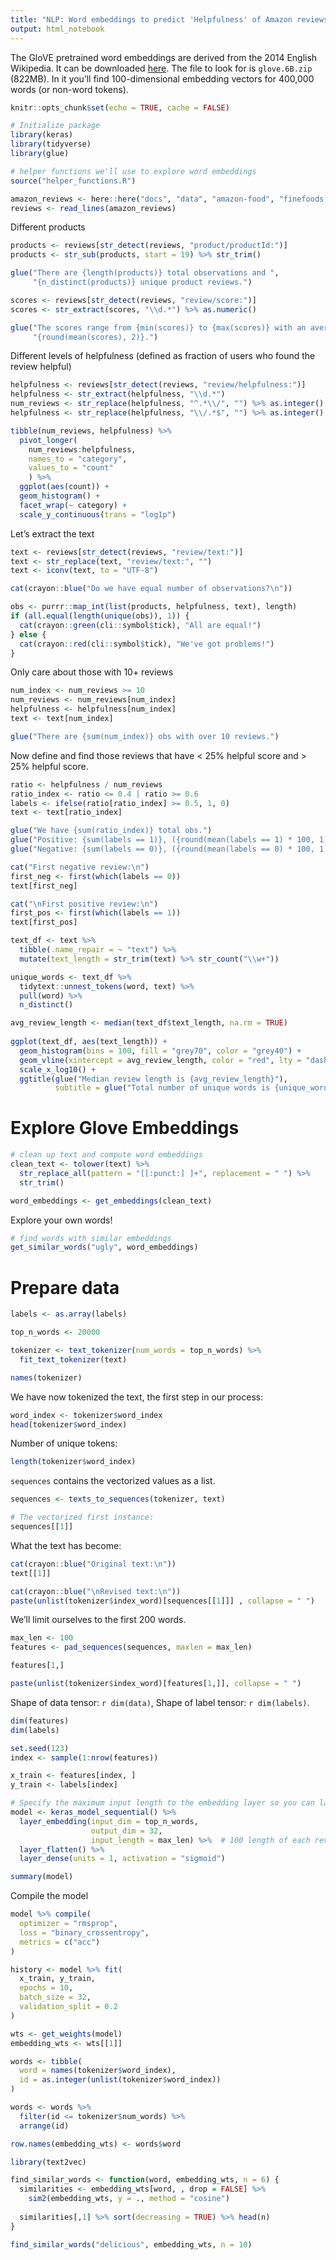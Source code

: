 ```yaml
---
title: "NLP: Word embeddings to predict 'Helpfulness' of Amazon reviews"
output: html_notebook
---
```


The GloVE pretrained word embeddings are derived from the 2014 English Wikipedia. It can be downloaded [here](https://nlp.stanford.edu/projects/glove/). The file to look for is `glove.6B.zip` (822MB). In it you'll find  100-dimensional embedding vectors for 400,000 words (or non-word tokens).

```r
knitr::opts_chunk$set(echo = TRUE, cache = FALSE)

# Initialize package
library(keras)
library(tidyverse)
library(glue)

# helper functions we'll use to explore word embeddings
source("helper_functions.R")
```


```r
amazon_reviews <- here::here("docs", "data", "amazon-food", "finefoods.txt")
reviews <- read_lines(amazon_reviews)
```

Different products

```r
products <- reviews[str_detect(reviews, "product/productId:")]
products <- str_sub(products, start = 19) %>% str_trim()

glue("There are {length(products)} total observations and ",
     "{n_distinct(products)} unique product reviews.")
```

```r
scores <- reviews[str_detect(reviews, "review/score:")]
scores <- str_extract(scores, "\\d.*") %>% as.numeric()

glue("The scores range from {min(scores)} to {max(scores)} with an average of ",
     "{round(mean(scores), 2)}.")
```


Different levels of helpfulness (defined as fraction of users who found the 
review helpful)

```r
helpfulness <- reviews[str_detect(reviews, "review/helpfulness:")]
helpfulness <- str_extract(helpfulness, "\\d.*")
num_reviews <- str_replace(helpfulness, "^.*\\/", "") %>% as.integer()
helpfulness <- str_replace(helpfulness, "\\/.*$", "") %>% as.integer()

tibble(num_reviews, helpfulness) %>%
  pivot_longer(
    num_reviews:helpfulness, 
    names_to = "category", 
    values_to = "count"
    ) %>%
  ggplot(aes(count)) +
  geom_histogram() +
  facet_wrap(~ category) + 
  scale_y_continuous(trans = "log1p")
```

Let's extract the text

```r
text <- reviews[str_detect(reviews, "review/text:")]
text <- str_replace(text, "review/text:", "")
text <- iconv(text, to = "UTF-8")

cat(crayon::blue("Do we have equal number of observations?\n"))

obs <- purrr::map_int(list(products, helpfulness, text), length)
if (all.equal(length(unique(obs)), 1)) {
  cat(crayon::green(cli::symbol$tick), "All are equal!")
} else {
  cat(crayon::red(cli::symbol$tick), "We've got problems!")
}
```


Only care about those with 10+ reviews

```r
num_index <- num_reviews >= 10
num_reviews <- num_reviews[num_index]
helpfulness <- helpfulness[num_index]
text <- text[num_index]

glue("There are {sum(num_index)} obs with over 10 reviews.")
```

Now define and find those reviews that have < 25% helpful score and > 25% helpful 
score.

```r
ratio <- helpfulness / num_reviews
ratio_index <- ratio <= 0.4 | ratio >= 0.6
labels <- ifelse(ratio[ratio_index] >= 0.5, 1, 0)
text <- text[ratio_index]

glue("We have {sum(ratio_index)} total obs.")
glue("Positive: {sum(labels == 1)}, ({round(mean(labels == 1) * 100, 1)}%)")
glue("Negative: {sum(labels == 0)}, ({round(mean(labels == 0) * 100, 1)}%)")
```


```r
cat("First negative review:\n")
first_neg <- first(which(labels == 0))
text[first_neg]

cat("\nFirst positive review:\n")
first_pos <- first(which(labels == 1))
text[first_pos]
```

```r
text_df <- text %>%
  tibble(.name_repair = ~ "text") %>%
  mutate(text_length = str_trim(text) %>% str_count("\\w+"))

unique_words <- text_df %>%
  tidytext::unnest_tokens(word, text) %>%
  pull(word) %>%
  n_distinct()

avg_review_length <- median(text_df$text_length, na.rm = TRUE)
  
ggplot(text_df, aes(text_length)) +
  geom_histogram(bins = 100, fill = "grey70", color = "grey40") +
  geom_vline(xintercept = avg_review_length, color = "red", lty = "dashed") +
  scale_x_log10() +
  ggtitle(glue("Median review length is {avg_review_length}"),
          subtitle = glue("Total number of unique words is {unique_words}"))
```

# Explore Glove Embeddings

```r
# clean up text and compute word embeddings
clean_text <- tolower(text) %>%
  str_replace_all(pattern = "[[:punct:] ]+", replacement = " ") %>%
  str_trim()

word_embeddings <- get_embeddings(clean_text)
```

Explore your own words!

```r
# find words with similar embeddings
get_similar_words("ugly", word_embeddings)
```

# Prepare data

```r
labels <- as.array(labels)
```

```r
top_n_words <- 20000

tokenizer <- text_tokenizer(num_words = top_n_words) %>% 
  fit_text_tokenizer(text)

names(tokenizer)
```

We have now tokenized the text, the first step in our process:

```r
word_index <- tokenizer$word_index
head(tokenizer$word_index)
```

Number of unique tokens:

```r
length(tokenizer$word_index)
```

`sequences` contains the vectorized values as a list.

```r
sequences <- texts_to_sequences(tokenizer, text)
```

```r
# The vectorized first instance:
sequences[[1]]
```

What the text has become:

```r
cat(crayon::blue("Original text:\n"))
text[[1]]

cat(crayon::blue("\nRevised text:\n"))
paste(unlist(tokenizer$index_word)[sequences[[1]]] , collapse = " ")
```

We'll limit ourselves to the first 200 words.

```r
max_len <- 100
features <- pad_sequences(sequences, maxlen = max_len)
```

```r
features[1,]
```

```r
paste(unlist(tokenizer$index_word)[features[1,]], collapse = " ")
```

Shape of data tensor: `r dim(data)`, Shape of label tensor: `r dim(labels)`.

```r
dim(features)
dim(labels)
```


```r
set.seed(123)
index <- sample(1:nrow(features))

x_train <- features[index, ]
y_train <- labels[index]
```

```r
# Specify the maximum input length to the embedding layer so you can later flatten the embedded inputs.
model <- keras_model_sequential() %>%
  layer_embedding(input_dim = top_n_words, 
                  output_dim = 32,
                  input_length = max_len) %>%  # 100 length of each review.
  layer_flatten() %>%
  layer_dense(units = 1, activation = "sigmoid")

summary(model)
```

Compile the model

```r
model %>% compile(
  optimizer = "rmsprop",
  loss = "binary_crossentropy",
  metrics = c("acc")
)
```

```r
history <- model %>% fit(
  x_train, y_train,
  epochs = 10,
  batch_size = 32,
  validation_split = 0.2
)
```

```r
wts <- get_weights(model)
embedding_wts <- wts[[1]]
```

```r
words <- tibble(
  word = names(tokenizer$word_index), 
  id = as.integer(unlist(tokenizer$word_index))
)

words <- words %>%
  filter(id <= tokenizer$num_words) %>%
  arrange(id)

row.names(embedding_wts) <- words$word
```

```r
library(text2vec)

find_similar_words <- function(word, embedding_wts, n = 6) {
  similarities <- embedding_wts[word, , drop = FALSE] %>%
    sim2(embedding_wts, y = ., method = "cosine")
  
  similarities[,1] %>% sort(decreasing = TRUE) %>% head(n)
}
```
 
```r
find_similar_words("delicious", embedding_wts, n = 10)
```